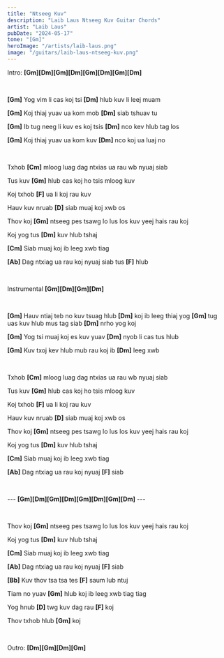 ```yaml
---
title: "Ntseeg Kuv"
description: "Laib Laus Ntseeg Kuv Guitar Chords"
artist: "Laib Laus"
pubDate: "2024-05-17"
tone: "[Gm]"
heroImage: "/artists/laib-laus.png"
image: "/guitars/laib-laus-ntseeg-kuv.png"
---
```


Intro: <b>[Gm][Dm][Gm][Dm][Gm][Dm][Gm][Dm]</b>

<br />

<b>[Gm]</b> Yog vim li cas koj tsi <b>[Dm]</b> hlub kuv li leej muam

<b>[Gm]</b> Koj thiaj yuav ua kom mob <b>[Dm]</b> siab tshuav tu

<b>[Gm]</b> Ib tug neeg li kuv es koj tsis <b>[Dm]</b> nco kev hlub tag los

<b>[Gm]</b> Koj thiaj yuav ua kom kuv <b>[Dm]</b> nco koj ua luaj no

<br />

Txhob <b>[Cm]</b> mloog luag dag ntxias ua rau wb nyuaj siab

Tus kuv <b>[Gm]</b> hlub cas koj ho tsis mloog kuv

Koj txhob <b>[F]</b> ua li koj rau kuv

Hauv kuv nruab <b>[D]</b> siab muaj koj xwb os

Thov koj <b>[Gm]</b> ntseeg pes tsawg lo lus los kuv yeej hais rau koj

Koj yog tus <b>[Dm]</b> kuv hlub tshaj

<b>[Cm]</b> Siab muaj koj ib leeg xwb tiag

<b>[Ab]</b> Dag ntxiag ua rau koj nyuaj siab tus <b>[F]</b> hlub

<br />

Instrumental <b>[Gm][Dm][Gm][Dm]</b>

<br />

<b>[Gm]</b> Hauv ntiaj teb no kuv tsuag hlub <b>[Dm]</b> koj ib leeg thiaj yog <b>
  [Gm]
</b> tug uas kuv hlub mus tag siab <b>[Dm]</b> nrho yog koj

<b>[Gm]</b> Yog tsi muaj koj es kuv yuav <b>[Dm]</b> nyob li cas tus hlub

<b>[Gm]</b> Kuv txoj kev hlub mub rau koj ib <b>[Dm]</b> leeg xwb

<br />

Txhob <b>[Cm]</b> mloog luag dag ntxias ua rau wb nyuaj siab

Tus kuv <b>[Gm]</b> hlub cas koj ho tsis mloog kuv

Koj txhob <b>[F]</b> ua li koj rau kuv

Hauv kuv nruab <b>[D]</b> siab muaj koj xwb os

Thov koj <b>[Gm]</b> ntseeg pes tsawg lo lus los kuv yeej hais rau koj

Koj yog tus <b>[Dm]</b> kuv hlub tshaj

<b>[Cm]</b> Siab muaj koj ib leeg xwb tiag

<b>[Ab]</b> Dag ntxiag ua rau koj nyuaj <b>[F]</b> siab

<br />

--- <b>[Gm][Dm][Gm][Dm][Gm][Dm][Gm][Dm]</b> ---

<br />

Thov koj <b>[Gm]</b> ntseeg pes tsawg lo lus los kuv yeej hais rau koj

Koj yog tus <b>[Dm]</b> kuv hlub tshaj

<b>[Cm]</b> Siab muaj koj ib leeg xwb tiag

<b>[Ab]</b> Dag ntxiag ua rau koj nyuaj <b>[F]</b> siab

<b>[Bb]</b> Kuv thov tsa tsa tes <b>[F]</b> saum lub ntuj

Tiam no yuav <b>[Gm]</b> hlub koj ib leeg xwb tiag tiag

Yog hnub <b>[D]</b> twg kuv dag rau <b>[F]</b> koj

Thov txhob hlub <b>[Gm]</b> koj

<br />

Outro: <b>[Dm][Gm][Dm][Gm]</b>
